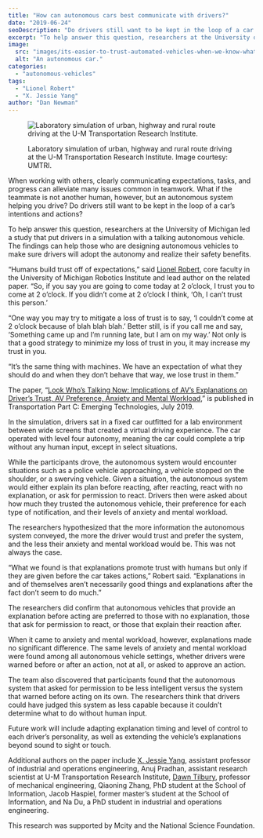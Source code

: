 ```yaml
---
title: "How can autonomous cars best communicate with drivers?"
date: "2019-06-24"
seoDescription: "Do drivers still want to be kept in the loop of a car’s intentions and actions?  "
excerpt: "To help answer this question, researchers at the University of Michigan led a study that put drivers in a simulation with a talking autonomous vehicle. The findings can help those who are designing autonomous vehicles to make sure drivers will adopt the autonomy and realize their safety benefits."
image:
  src: "images/its-easier-to-trust-automated-vehicles-when-we-know-what-they-plan-to-do-ahead-of-time.jpg"
  alt: "An autonomous car."
categories:
  - "autonomous-vehicles"
tags:
  - "Lionel Robert"
  - "X. Jessie Yang"
author: "Dan Newman"
---
```


<figure>

![Laboratory simulation of urban, highway and rural route driving at the U-M Transportation Research Institute.](images/its-easier-to-trust-automated-vehicles-when-we-know-what-they-plan-to-do-ahead-of-time.jpg)

<figcaption>

Laboratory simulation of urban, highway and rural route driving at the U-M Transportation Research Institute. Image courtesy: UMTRI.

</figcaption>

</figure>

When working with others, clearly communicating expectations, tasks, and progress can alleviate many issues common in teamwork. What if the teammate is not another human, however, but an autonomous system helping you drive? Do drivers still want to be kept in the loop of a car’s intentions and actions?  

To help answer this question, researchers at the University of Michigan led a study that put drivers in a simulation with a talking autonomous vehicle. The findings can help those who are designing autonomous vehicles to make sure drivers will adopt the autonomy and realize their safety benefits.  



“Humans build trust off of expectations,” said [Lionel Robert](https://robotics.umich.edu/profile/lionel-robert/), core faculty in the University of Michigan Robotics Institute and lead author on the related paper. “So, if you say you are going to come today at 2 o’clock, I trust you to come at 2 o’clock. If you didn’t come at 2 o’clock I think, ‘Oh, I can’t trust this person.’  

“One way you may try to mitigate a loss of trust is to say, ‘I couldn’t come at 2 o’clock because of blah blah blah.’ Better still, is if you call me and say, ‘Something came up and I’m running late, but I am on my way.’ Not only is that a good strategy to minimize my loss of trust in you, it may increase my trust in you.  

“It’s the same thing with machines. We have an expectation of what they should do and when they don’t behave that way, we lose trust in them.”  

The paper, “[Look Who’s Talking Now: Implications of AV’s Explanations on Driver’s Trust, AV Preference, Anxiety and Mental Workload](https://www.sciencedirect.com/science/article/pii/S0968090X18313640),” is published in Transportation Part C: Emerging Technologies, July 2019. 

In the simulation, drivers sat in a fixed car outfitted for a lab environment between wide screens that created a virtual driving experience. The car operated with level four autonomy, meaning the car could complete a trip without any human input, except in select situations.   

While the participants drove, the autonomous system would encounter situations such as a police vehicle approaching, a vehicle stopped on the shoulder, or a swerving vehicle. Given a situation, the autonomous system would either explain its plan before reacting, after reacting, react with no explanation, or ask for permission to react. Drivers then were asked about how much they trusted the autonomous vehicle, their preference for each type of notification, and their levels of anxiety and mental workload.  

The researchers hypothesized that the more information the autonomous system conveyed, the more the driver would trust and prefer the system, and the less their anxiety and mental workload would be. This was not always the case.  

“What we found is that explanations promote trust with humans but only if they are given before the car takes actions,” Robert said. “Explanations in and of themselves aren’t necessarily good things and explanations after the fact don’t seem to do much.”  

The researchers did confirm that autonomous vehicles that provide an explanation before acting are preferred to those with no explanation, those that ask for permission to react, or those that explain their reaction after.  

When it came to anxiety and mental workload, however, explanations made no significant difference. The same levels of anxiety and mental workload were found among all autonomous vehicle settings, whether drivers were warned before or after an action, not at all, or asked to approve an action.  

The team also discovered that participants found that the autonomous system that asked for permission to be less intelligent versus the system that warned before acting on its own. The researchers think that drivers could have judged this system as less capable because it couldn’t determine what to do without human input.  

Future work will include adapting explanation timing and level of control to each driver’s personality, as well as extending the vehicle’s explanations beyond sound to sight or touch.  

Additional authors on the paper include [X. Jessie Yang](https://robotics.umich.edu/profile/xi-jessie-yang/), assistant professor of industrial and operations engineering, Anuj Pradhan, assistant research scientist at U-M Transportation Research Institute, [Dawn Tilbury](https://robotics.umich.edu/profile/dawn-tilbury/), professor of mechanical engineering, Qiaoning Zhang, PhD student at the School of Information, Jacob Haspiel, former master’s student at the School of Information, and Na Du, a PhD student in industrial and operations engineering.  

This research was supported by Mcity and the National Science Foundation.
